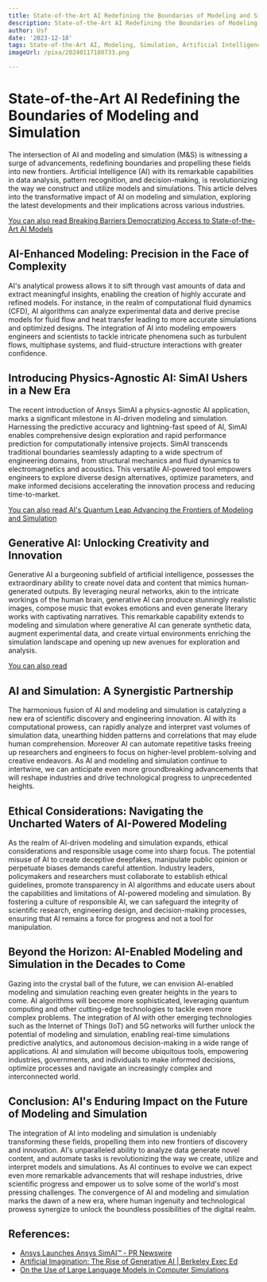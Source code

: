 ```yaml
---
title: State-of-the-Art AI Redefining the Boundaries of Modeling and Simulation
description: State-of-the-Art AI Redefining the Boundaries of Modeling and Simulation
author: Usf
date: '2023-12-18'
tags: State-of-the-Art AI, Modeling, Simulation, Artificial Intelligence
imageUrl: /pixa/20240117180733.png

---
```

# State-of-the-Art AI Redefining the Boundaries of Modeling  and Simulation

The intersection of AI and modeling and simulation (M&S) is witnessing a surge of advancements,  redefining boundaries and propelling these fields into new frontiers. Artificial Intelligence (AI) with its remarkable capabilities in data  analysis, pattern recognition, and decision-making, is revolutionizing the way we  construct and utilize models and simulations. This article delves into  the transformative impact  of AI on modeling and simulation, exploring the latest  developments and their  implications across  various industries.

[You can also read Breaking Barriers Democratizing Access to State-of-the-Art AI Models](Breaking%20Barriers%20Democratizing%20Access%20to%20State-of-the-Art%20AI%20Models)


## AI-Enhanced Modeling: Precision in the Face of Complexity

AI's analytical prowess allows it to sift through vast amounts  of data and extract meaningful insights, enabling the creation of highly accurate and refined models. For instance, in the realm of computational fluid dynamics (CFD),  AI algorithms can analyze experimental data and derive precise models for fluid flow and heat transfer  leading to more accurate simulations and optimized designs. The integration of AI into modeling empowers engineers and scientists to tackle intricate phenomena such as turbulent flows, multiphase systems, and fluid-structure interactions with greater  confidence.

##  Introducing Physics-Agnostic AI: SimAI Ushers in a  New Era

The recent  introduction of Ansys  SimAI a physics-agnostic AI application, marks a significant milestone in AI-driven modeling and simulation. Harnessing the  predictive  accuracy and lightning-fast speed of AI, SimAI  enables comprehensive design exploration and rapid performance prediction  for computationally intensive projects. SimAI transcends traditional  boundaries seamlessly adapting to a wide spectrum of engineering domains, from structural mechanics and fluid dynamics to electromagnetics and acoustics. This versatile AI-powered tool empowers engineers to explore diverse design alternatives, optimize parameters, and make informed decisions accelerating the innovation process  and reducing time-to-market.

[You can also read AI's Quantum Leap Advancing  the Frontiers of Modeling and Simulation](AI%27s%20Quantum%20Leap%20Advancing%20the%20Frontiers%20of%20Modeling%20and%20Simulation)


## Generative AI: Unlocking Creativity and Innovation

Generative AI a  burgeoning subfield of  artificial intelligence, possesses the extraordinary ability to  create novel data and content that mimics human-generated outputs. By leveraging neural networks, akin to the intricate workings of the human brain,  generative  AI can produce  stunningly realistic images,  compose music that evokes emotions and even generate literary  works with captivating narratives. This remarkable  capability extends to modeling and simulation where generative AI can generate  synthetic data, augment experimental data, and create virtual  environments enriching the simulation landscape and opening up new avenues for exploration and analysis.

[You can  also read ]()


##  AI and Simulation: A Synergistic Partnership

The  harmonious fusion  of AI and modeling and simulation is catalyzing a new era of scientific discovery  and engineering innovation. AI with its computational prowess, can rapidly analyze  and interpret vast volumes of simulation data, unearthing hidden patterns and correlations that  may elude  human comprehension. Moreover AI can automate  repetitive tasks freeing up researchers and engineers to focus on higher-level problem-solving and creative endeavors. As  AI and modeling and simulation continue  to intertwine, we can anticipate even  more groundbreaking advancements that will reshape industries and drive technological progress to unprecedented heights.

## Ethical Considerations: Navigating the Uncharted Waters of AI-Powered Modeling

As the  realm of AI-driven modeling and simulation expands, ethical considerations and responsible usage come into sharp focus.  The potential misuse  of AI to create deceptive deepfakes, manipulate public opinion or perpetuate biases demands careful attention. Industry leaders, policymakers and researchers must collaborate to establish ethical guidelines, promote transparency in AI algorithms and educate  users about the capabilities  and limitations of AI-powered modeling and simulation. By fostering a culture of responsible AI, we can safeguard the integrity of scientific  research, engineering design, and decision-making processes, ensuring that  AI remains a force for progress  and not a tool for manipulation.

## Beyond the Horizon: AI-Enabled Modeling and Simulation in the Decades to Come

Gazing into the crystal ball of the future, we can envision AI-enabled modeling  and simulation reaching even greater heights in the years to come.  AI algorithms will become more sophisticated, leveraging quantum computing and other cutting-edge technologies to tackle  even more complex problems. The integration of AI with other emerging technologies such as the Internet of Things  (IoT) and 5G networks will further unlock the potential of modeling  and simulation, enabling real-time  simulations  predictive analytics, and autonomous decision-making in a wide range  of applications. AI  and simulation will become ubiquitous tools,  empowering industries, governments, and individuals  to make informed decisions, optimize processes and  navigate an increasingly complex and interconnected world.

##  Conclusion: AI's  Enduring Impact on  the  Future of Modeling and Simulation

The integration  of AI  into modeling and simulation  is  undeniably transforming these fields, propelling  them into new frontiers of discovery and innovation. AI's unparalleled ability to  analyze data generate novel content, and automate tasks is revolutionizing the way we create, utilize and interpret models and simulations. As AI continues to evolve we can expect even more remarkable advancements that will reshape industries, drive  scientific  progress and empower us to solve some of the world's most pressing  challenges. The convergence of AI and  modeling and simulation marks the dawn of  a new era, where human ingenuity and technological prowess  synergize to unlock the boundless possibilities of the digital realm.

## References:
- [Ansys Launches Ansys SimAI™ - PR Newswire](https://www.prnewswire.com/news-releases/ansys-launches-ansys-simai-302029649.html)
- [Artificial Imagination: The Rise of Generative AI | Berkeley Exec Ed](https://executive.berkeley.edu/thought-leadership/blog/artificial-imagination-rise-generative-ai)
- [On the Use of Large Language Models in Computer Simulations](https://arxiv.org/abs/2311.06330)
